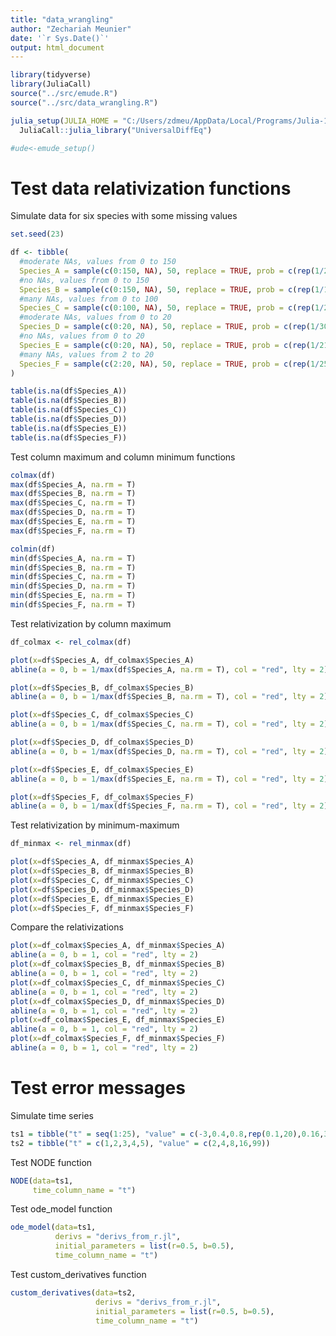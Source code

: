 ```yaml
---
title: "data_wrangling"
author: "Zechariah Meunier"
date: '`r Sys.Date()`'
output: html_document
---
```


```r
library(tidyverse)
library(JuliaCall)
source("../src/emude.R")
source("../src/data_wrangling.R")
```

```r
julia_setup(JULIA_HOME = "C:/Users/zdmeu/AppData/Local/Programs/Julia-1.9.3/bin")
  JuliaCall::julia_library("UniversalDiffEq")

#ude<-emude_setup()
```


# Test data relativization functions

Simulate data for six species with some missing values
```r
set.seed(23)

df <- tibble(
  #moderate NAs, values from 0 to 150
  Species_A = sample(c(0:150, NA), 50, replace = TRUE, prob = c(rep(1/200, 151), 0.245)), 
  #no NAs, values from 0 to 150
  Species_B = sample(c(0:150, NA), 50, replace = TRUE, prob = c(rep(1/151, 151), 0)), 
  #many NAs, values from 0 to 100
  Species_C = sample(c(0:100, NA), 50, replace = TRUE, prob = c(rep(1/250, 101), 0.596)),
  #moderate NAs, values from 0 to 20
  Species_D = sample(c(0:20, NA), 50, replace = TRUE, prob = c(rep(1/30, 21), 0.3)), 
  #no NAs, values from 0 to 20
  Species_E = sample(c(0:20, NA), 50, replace = TRUE, prob = c(rep(1/21, 21), 0)), 
  #many NAs, values from 2 to 20
  Species_F = sample(c(2:20, NA), 50, replace = TRUE, prob = c(rep(1/250, 19), 0.396))
)

table(is.na(df$Species_A))
table(is.na(df$Species_B))
table(is.na(df$Species_C))
table(is.na(df$Species_D))
table(is.na(df$Species_E))
table(is.na(df$Species_F))
```

Test column maximum and column minimum functions
```r
colmax(df)
max(df$Species_A, na.rm = T)
max(df$Species_B, na.rm = T)
max(df$Species_C, na.rm = T)
max(df$Species_D, na.rm = T)
max(df$Species_E, na.rm = T)
max(df$Species_F, na.rm = T)

colmin(df)
min(df$Species_A, na.rm = T)
min(df$Species_B, na.rm = T)
min(df$Species_C, na.rm = T)
min(df$Species_D, na.rm = T)
min(df$Species_E, na.rm = T)
min(df$Species_F, na.rm = T)
```

Test relativization by column maximum
```r
df_colmax <- rel_colmax(df)

plot(x=df$Species_A, df_colmax$Species_A)
abline(a = 0, b = 1/max(df$Species_A, na.rm = T), col = "red", lty = 2)

plot(x=df$Species_B, df_colmax$Species_B)
abline(a = 0, b = 1/max(df$Species_B, na.rm = T), col = "red", lty = 2)

plot(x=df$Species_C, df_colmax$Species_C)
abline(a = 0, b = 1/max(df$Species_C, na.rm = T), col = "red", lty = 2)

plot(x=df$Species_D, df_colmax$Species_D)
abline(a = 0, b = 1/max(df$Species_D, na.rm = T), col = "red", lty = 2)

plot(x=df$Species_E, df_colmax$Species_E)
abline(a = 0, b = 1/max(df$Species_E, na.rm = T), col = "red", lty = 2)

plot(x=df$Species_F, df_colmax$Species_F)
abline(a = 0, b = 1/max(df$Species_F, na.rm = T), col = "red", lty = 2)
```

Test relativization by minimum-maximum
```r
df_minmax <- rel_minmax(df)

plot(x=df$Species_A, df_minmax$Species_A) 
plot(x=df$Species_B, df_minmax$Species_B)
plot(x=df$Species_C, df_minmax$Species_C)
plot(x=df$Species_D, df_minmax$Species_D)
plot(x=df$Species_E, df_minmax$Species_E)
plot(x=df$Species_F, df_minmax$Species_F)
```

Compare the relativizations
```r
plot(x=df_colmax$Species_A, df_minmax$Species_A)
abline(a = 0, b = 1, col = "red", lty = 2)
plot(x=df_colmax$Species_B, df_minmax$Species_B)
abline(a = 0, b = 1, col = "red", lty = 2)
plot(x=df_colmax$Species_C, df_minmax$Species_C)
abline(a = 0, b = 1, col = "red", lty = 2)
plot(x=df_colmax$Species_D, df_minmax$Species_D)
abline(a = 0, b = 1, col = "red", lty = 2)
plot(x=df_colmax$Species_E, df_minmax$Species_E)
abline(a = 0, b = 1, col = "red", lty = 2)
plot(x=df_colmax$Species_F, df_minmax$Species_F)
abline(a = 0, b = 1, col = "red", lty = 2)
```

# Test error messages

Simulate time series
```r
ts1 = tibble("t" = seq(1:25), "value" = c(-3,0.4,0.8,rep(0.1,20),0.16,3))
ts2 = tibble("t" = c(1,2,3,4,5), "value" = c(2,4,8,16,99))
```

Test NODE function
```r
NODE(data=ts1,
     time_column_name = "t")
```

Test ode_model function
```r
ode_model(data=ts1,
          derivs = "derivs_from_r.jl",
          initial_parameters = list(r=0.5, b=0.5),
          time_column_name = "t")
```

Test custom_derivatives function
```r
custom_derivatives(data=ts2,
                   derivs = "derivs_from_r.jl",
                   initial_parameters = list(r=0.5, b=0.5),
                   time_column_name = "t")
```